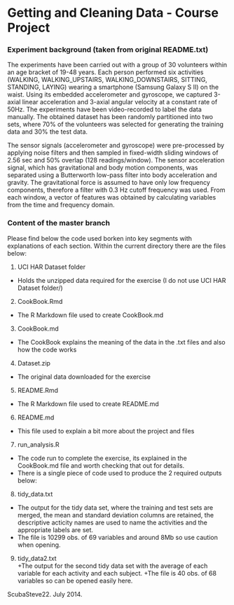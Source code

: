 # Getting and Cleaning Data - Course Project

### Experiment background (taken from original README.txt)
The experiments have been carried out with a group of 30 volunteers within an age bracket of 19-48 years. Each person performed six activities (WALKING, WALKING_UPSTAIRS, WALKING_DOWNSTAIRS, SITTING, STANDING, LAYING) wearing a smartphone (Samsung Galaxy S II) on the waist. Using its embedded accelerometer and gyroscope, we captured 3-axial linear acceleration and 3-axial angular velocity at a constant rate of 50Hz. The experiments have been video-recorded to label the data manually. The obtained dataset has been randomly partitioned into two sets, where 70% of the volunteers was selected for generating the training data and 30% the test data. 

The sensor signals (accelerometer and gyroscope) were pre-processed by applying noise filters and then sampled in fixed-width sliding windows of 2.56 sec and 50% overlap (128 readings/window). The sensor acceleration signal, which has gravitational and body motion components, was separated using a Butterworth low-pass filter into body acceleration and gravity. The gravitational force is assumed to have only low frequency components, therefore a filter with 0.3 Hz cutoff frequency was used. From each window, a vector of features was obtained by calculating variables from the time and frequency domain.

### Content of the master branch 
Please find below the code used borken into key segments with explanations of each section.  Within the current directory there are the files below:

1. UCI HAR Dataset folder
+ Holds the unzipped data required for the exercise (I do not use UCI HAR Dataset folder/)

2. CookBook.Rmd          
+ The R Markdown file used to create CookBook.md

3. CookBook.md        
+ The CookBook explains the meaning of the data in the .txt files and also how the code works

4. Dataset.zip        
+ The original data downloaded for the exercise

5. README.Rmd         
+ The R Markdown file used to create README.md

6. README.md         
+ This file used to explain a bit more about the project and files

7. run_analysis.R 
+ The code run to complete the exercise, its explained in the CookBook.md file and worth checking that out for details.
+ There is a single piece of code used to produce the 2 required outputs below:

8. tidy_data.txt  
+ The output for the tidy data set, where the training and test sets are merged, the mean and standard deviation columns are retained, the descriptive acticity names are used to name the activities and the appropriate labels are set.
+ The file is 10299 obs. of 69 variables and around 8Mb so use caution when opening.

9. tidy_data2.txt             
+The output for the second tidy data set with the average of each variable for each activity and each subject. 
+The file is 40 obs. of 68 variables so can be opened easily here.

ScubaSteve22. July 2014.